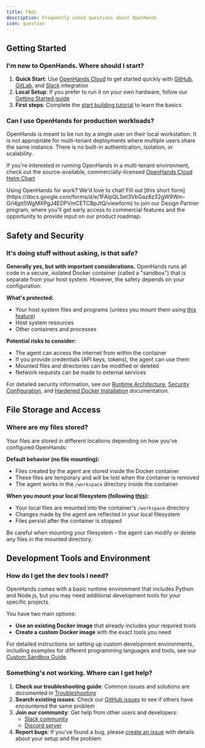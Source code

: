 ```yaml
---
title: FAQs
description: Frequently asked questions about OpenHands
icon: question
---
```


## Getting Started

### I'm new to OpenHands. Where should I start?

1. **Quick Start**: Use [OpenHands Cloud](/usage/cloud/openhands-cloud) to get started quickly with [GitHub](/usage/cloud/github-installation), [GitLab](/usage/cloud/gitlab-installation), and [Slack](/usage/cloud/slack-installation) integration
2. **Local Setup**: If you prefer to run it on your own hardware, follow our [Getting Started guide](/usage/local-setup)
3. **First steps**: Complete the [start building tutorial](/usage/getting-started) to learn the basics


### Can I use OpenHands for production workloads?

OpenHands is meant to be run by a single user on their local workstation. It is not appropriate for multi-tenant deployments where multiple users share the same instance. There is no built-in authentication, isolation, or scalability.

If you're interested in running OpenHands in a multi-tenant environment, check out the source-available, commercially-licensed [OpenHands Cloud Helm Chart](https://github.com/all-Hands-AI/OpenHands-cloud)

<Info>
Using OpenHands for work? We'd love to chat! Fill out [this short form](https://docs.google.com/forms/d/e/1FAIpQLSet3VbGaz8z32gW9Wm-Grl4jpt5WgMXPgJ4EDPVmCETCBpJtQ/viewform) to join our Design Partner program, where you'll get early access to commercial features and the opportunity to provide input on our product roadmap.
</Info>

## Safety and Security

### It's doing stuff without asking, is that safe?

**Generally yes, but with important considerations.** OpenHands runs all code in a secure, isolated Docker container (called a "sandbox") that is separate from your host system. However, the safety depends on your configuration:

**What's protected:**
- Your host system files and programs (unless you mount them using [this feature](/usage/runtimes/docker#connecting-to-your-filesystem))
- Host system resources
- Other containers and processes

**Potential risks to consider:**
- The agent can access the internet from within the container
- If you provide credentials (API keys, tokens), the agent can use them
- Mounted files and directories can be modified or deleted
- Network requests can be made to external services

For detailed security information, see our [Runtime Architecture](/usage/architecture/runtime), [Security Configuration](/usage/configuration-options#security-configuration), and [Hardened Docker Installation](/usage/runtimes/docker#hardened-docker-installation) documentation.

## File Storage and Access

### Where are my files stored?

Your files are stored in different locations depending on how you've configured OpenHands:

**Default behavior (no file mounting):**
- Files created by the agent are stored inside the Docker container
- These files are temporary and will be lost when the container is removed
- The agent works in the `/workspace` directory inside the container

**When you mount your local filesystem (following [this](/usage/runtimes/docker#connecting-to-your-filesystem)):**
- Your local files are mounted into the container's `/workspace` directory
- Changes made by the agent are reflected in your local filesystem
- Files persist after the container is stopped

<Warning>
Be careful when mounting your filesystem - the agent can modify or delete any files in the mounted directory.
</Warning>


## Development Tools and Environment

### How do I get the dev tools I need?

OpenHands comes with a basic runtime environment that includes Python and Node.js, but you may need additional development tools for your specific projects.

You have two main options:
- **Use an existing Docker image** that already includes your required tools
- **Create a custom Docker image** with the exact tools you need

For detailed instructions on setting up custom development environments, including examples for different programming languages and tools, see our [Custom Sandbox Guide](/usage/how-to/custom-sandbox-guide).


### Something's not working. Where can I get help?

1. **Check our troubleshooting guide**: Common issues and solutions are documented in [Troubleshooting](/usage/troubleshooting/troubleshooting)
2. **Search existing issues**: Check our [GitHub issues](https://github.com/All-Hands-AI/OpenHands/issues) to see if others have encountered the same problem
3. **Join our community**: Get help from other users and developers:
   - [Slack community](https://join.slack.com/t/openhands-ai/shared_invite/zt-34zm4j0gj-Qz5kRHoca8DFCbqXPS~f_A)
   - [Discord server](https://discord.gg/ESHStjSjD4)
4. **Report bugs**: If you've found a bug, please [create an issue](https://github.com/All-Hands-AI/OpenHands/issues/new) with details about your setup and the problem
